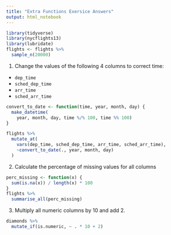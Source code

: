```yaml
---
title: "Extra Functions Exersice Answers"
output: html_notebook
---
```


```r
library(tidyverse)
library(nycflights13)
library(lubridate)
flights <- flights %>%
  sample_n(20000)
```

1. Change the values of the following 4 columns to correct time:

  - `dep_time`
  - `sched_dep_time`
  - `arr_time`
  - `sched_arr_time`

```r
convert_to_date <- function(time, year, month, day) {
  make_datetime(
    year, month, day, time %/% 100, time %% 100)
}

flights %>%
  mutate_at(
    vars(dep_time, sched_dep_time, arr_time, sched_arr_time),
    ~convert_to_date(., year, month, day)
  )
```

2. Calculate the percentage of missing values for all columns

```r
perc_missing <- function(x) {
  sum(is.na(x)) / length(x) * 100
}
flights %>%
  summarise_all(perc_missing)
```

3. Multiply all numeric columns by 10 and add 2.

```r
diamonds %>%
  mutate_if(is.numeric, ~ . * 10 + 2)
```
